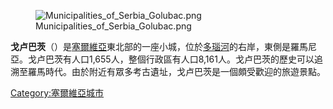 [[File:Municipalities_of_Serbia_Golubac.png|thumb]]

'''戈卢巴茨'''（{{lang-sr|Голубац}}）是[[塞爾維亞|塞爾維亞]]東北部的一座小城，位於[[多瑙河|多瑙河]]的右岸，東側是羅馬尼亞。戈卢巴茨有人口1,655人，整個行政區有人口8,161人。戈卢巴茨的歷史可以追溯至羅馬時代。由於附近有眾多考古遺址，戈卢巴茨是一個頗受歡迎的旅遊景點。

{{Commonscat|Golubac|戈卢巴茨}}

[[Category:塞爾維亞城市|Category:塞爾維亞城市]]